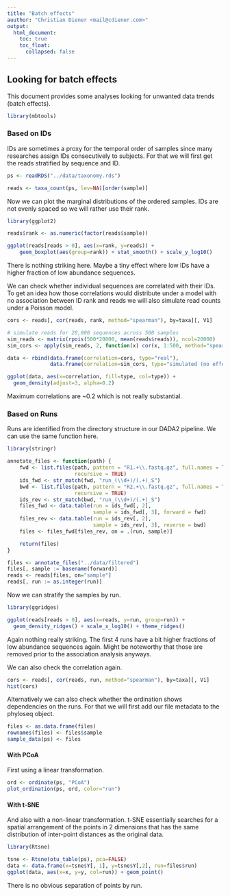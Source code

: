 ```yaml
---
title: "Batch effects"
auuthor: "Christian Diener <mail@cdiener.com>"
output:
  html_document:
    toc: true
    toc_float:
      collapsed: false
---
```


## Looking for batch effects

This document provides some analyses looking for unwanted data trends
(batch effects).

```r
library(mbtools)
```

### Based on IDs

IDs are sometimes a proxy for the temporal order of samples since many
researches assign IDs consecutively to subjects. For that we will first get
the reads stratified by sequence and ID.

```r
ps <- readRDS("../data/taxonomy.rds")

reads <- taxa_count(ps, lev=NA)[order(sample)]
```

Now we can plot the marginal distributions of the ordered samples. IDs are not
evenly spaced so we will rather use their rank.

```r
library(ggplot2)

reads$rank <- as.numeric(factor(reads$sample))

ggplot(reads[reads > 0], aes(x=rank, y=reads)) +
    geom_boxplot(aes(group=rank)) + stat_smooth() + scale_y_log10()
```

There is nothing striking here. Maybe a tiny effect where low IDs have
a higher fraction of low abundance sequences.

We can check whether individual sequences are correlated with their IDs. To get
an idea how those correlations would distribute under a model with no
association between ID rank and reads we will also simulate read counts under
a Poisson model.

```r
cors <- reads[, cor(reads, rank, method="spearman"), by=taxa][, V1]

# simulate reads for 20,000 sequences across 500 samples
sim_reads <- matrix(rpois(500*20000, mean(reads$reads)), ncol=20000)
sim_cors <- apply(sim_reads, 2, function(x) cor(x, 1:500, method="spearman"))

data <- rbind(data.frame(correlation=cors, type="real"),
              data.frame(correlation=sim_cors, type="simulated (no effect)"))

ggplot(data, aes(x=correlation, fill=type, col=type)) +
  geom_density(adjust=3, alpha=0.2)
```

Maximum correlations are ~0.2 which is not really substantial.

### Based on Runs

Runs are identified from the directory structure in our DADA2 pipeline. We can
use the same function here.

```r
library(stringr)

annotate_files <- function(path) {
    fwd <- list.files(path, pattern = "R1.+\\.fastq.gz", full.names = TRUE,
                      recursive = TRUE)
    ids_fwd <- str_match(fwd, "run_(\\d+)/(.+)_S")
    bwd <- list.files(path, pattern = "R2.+\\.fastq.gz", full.names = TRUE,
                      recursive = TRUE)
    ids_rev <- str_match(bwd, "run_(\\d+)/(.+)_S")
    files_fwd <- data.table(run = ids_fwd[, 2],
                            sample = ids_fwd[, 3], forward = fwd)
    files_rev <- data.table(run = ids_rev[, 2],
                            sample = ids_rev[, 3], reverse = bwd)
    files <- files_fwd[files_rev, on = .(run, sample)]

    return(files)
}

files <- annotate_files("../data/filtered")
files[, sample := basename(forward)]
reads <- reads[files, on="sample"]
reads[, run := as.integer(run)]
```

Now we can stratify the samples by run.

```r
library(ggridges)

ggplot(reads[reads > 0], aes(x=reads, y=run, group=run)) +
  geom_density_ridges() + scale_x_log10() + theme_ridges()
```

Again nothing really striking. The first 4 runs have a bit higher fractions of
low abundance sequences again. Might be noteworthy that those are removed prior
to the association analysis anyways.

We can also check the correlation again.

```r
cors <- reads[, cor(reads, run, method="spearman"), by=taxa][, V1]
hist(cors)
```

Alternatively we can also check whether the ordination shows dependencies on
the runs. For that we will first add our file metadata to the phyloseq object.

```r
files <- as.data.frame(files)
rownames(files) <- files$sample
sample_data(ps) <- files
```

#### With PCoA

First using a linear transformation.

```r
ord <- ordinate(ps, "PCoA")
plot_ordination(ps, ord, color="run")
```

#### With t-SNE

And also with a non-linear transformation. t-SNE essentially searches for a
spatial arrangement of the points in 2 dimensions that has the same distribution
of inter-point distances as the original data.

```r
library(Rtsne)

tsne <- Rtsne(otu_table(ps), pca=FALSE)
data <- data.frame(x=tsne$Y[, 1], y=tsne$Y[,2], run=files$run)
ggplot(data, aes(x=x, y=y, col=run)) + geom_point()
```

There is no obvious separation of points by run.


